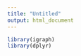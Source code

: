 ```yaml
---
title: "Untitled"
output: html_document
---
```


```r
library(igraph)
library(dplyr)
```

